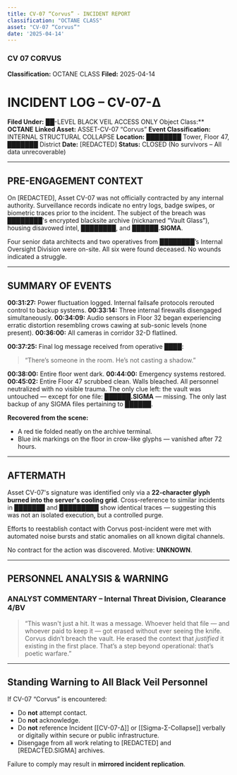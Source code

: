 ```yaml
---
title: CV-07 “Corvus” - INCIDENT REPORT
classification: "OCTANE CLASS"
asset: "CV-07 “Corvus”"
date: '2025-04-14'
---
```



<HeaderSection date="2025-04-14" objectClass="Octane Class" asset="ASSET-CV-07 “Corvus”" />

### CV 07 CORVUS

**Classification:** OCTANE CLASS
**Filed:** 2025-04-14

# INCIDENT LOG – CV-07-Δ
**Filed Under:** ██-LEVEL BLACK VEIL ACCESS ONLY
Object Class:** **OCTANE**
**Linked Asset:** ASSET-CV-07 “Corvus”
**Event Classification:** INTERNAL STRUCTURAL COLLAPSE
**Location:** ████████ Tower, Floor 47, ███████ District
**Date:** [REDACTED]
**Status:** CLOSED (No survivors – All data unrecoverable)

---

## PRE-ENGAGEMENT CONTEXT

On [REDACTED], Asset CV-07 was not officially contracted by any internal authority. Surveillance records indicate no entry logs, badge swipes, or biometric traces prior to the incident. The subject of the breach was ████████'s encrypted blacksite archive (nicknamed “Vault Glass”), housing disavowed intel, ████████, and **██████.SIGMA**.

Four senior data architects and two operatives from ████████’s Internal Oversight Division were on-site. All six were found deceased. No wounds indicated a struggle.

---

## SUMMARY OF EVENTS

**00:31:27:** Power fluctuation logged. Internal failsafe protocols rerouted control to backup systems.
**00:33:14:** Three internal firewalls disengaged simultaneously.
**00:34:09:** Audio sensors in Floor 32 began experiencing erratic distortion resembling crows cawing at sub-sonic levels (none present).
**00:36:00:** All cameras in corridor 32-D flatlined.

**00:37:25:** Final log message received from operative ████:
> “There’s someone in the room. He’s not casting a shadow.”

**00:38:00:** Entire floor went dark.
**00:44:00:** Emergency systems restored.
**00:45:02:** Entire Floor 47 scrubbed clean. Walls bleached. All personnel neutralized with no visible trauma. The only clue left: the vault was untouched — except for one file: **██████.SIGMA** — missing. The only last backup of any SIGMA files pertaining to ██████.

**Recovered from the scene:**
- A red tie folded neatly on the archive terminal.
- Blue ink markings on the floor in crow-like glyphs — vanished after 72 hours.

---

## AFTERMATH

Asset CV-07's signature was identified only via a **22-character glyph burned into the server's cooling grid**. Cross-reference to similar incidents in ███████ and █████████ show identical traces — suggesting this was not an isolated execution, but a controlled purge.

Efforts to reestablish contact with Corvus post-incident were met with automated noise bursts and static anomalies on all known digital channels.

No contract for the action was discovered. Motive: **UNKNOWN**.

---

## PERSONNEL ANALYSIS & WARNING

### ANALYST COMMENTARY – Internal Threat Division, Clearance 4/BV
> “This wasn't just a hit. It was a message. Whoever held that file — and whoever paid to keep it — got erased without ever seeing the knife. Corvus didn’t breach the vault. He erased the context that *justified* it existing in the first place. That’s a step beyond operational: that’s poetic warfare.”

---

## Standing Warning to All Black Veil Personnel

If CV-07 “Corvus” is encountered:

- Do **not** attempt contact.
- Do **not** acknowledge.
- Do **not** reference Incident [[CV-07-Δ]] or [[Sigma-Σ-Collapse]]  verbally or digitally within secure or public infrastructure.
- Disengage from all work relating to [REDACTED] and [REDACTED.SIGMA] archives.

Failure to comply may result in **mirrored incident replication**.

<DossierTagList tags={[]} />
